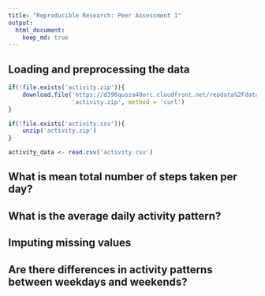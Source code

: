 ```yaml
---
title: "Reproducible Research: Peer Assessment 1"
output: 
  html_document:
    keep_md: true
---
```



## Loading and preprocessing the data
```r
if(!file.exists('activity.zip')){
    download.file('https://d396qusza40orc.cloudfront.net/repdata%2Fdata%2Factivity.zip',
                  'activity.zip', method = 'curl')
}

if(!file.exists('activity.csv')){
    unzip('activity.zip')
}

activity_data <- read.csv('activity.csv')
```


## What is mean total number of steps taken per day?



## What is the average daily activity pattern?



## Imputing missing values



## Are there differences in activity patterns between weekdays and weekends?
